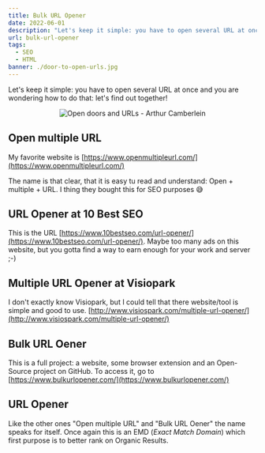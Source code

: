 ```yaml
---
title: Bulk URL Opener
date: 2022-06-01
description: "Let's keep it simple: you have to open several URL at once and you are wondering how to do that: let's find out together!"
url: bulk-url-opener
tags:
  - SEO
  - HTML
banner: ./door-to-open-urls.jpg
---
```


Let's keep it simple: you have to open several URL at once and you are wondering how to do that: let's find out together!

<p align="center">
  <img src="./door-to-open-urls.jpg" alt="Open doors and URLs - Arthur Camberlein" title="Behind the door you will be able to open URLs" />
</p>

## Open multiple URL

My favorite website is [https://www.openmultipleurl.com/](https://www.openmultipleurl.com/)

The name is that clear, that it is easy tu read and understand: Open + multiple + URL. I thing they bought this for SEO purposes 😅

## URL Opener at 10 Best SEO

This is the URL [https://www.10bestseo.com/url-opener/](https://www.10bestseo.com/url-opener/). Maybe too many ads on this website, but you gotta find a way to earn enough for your work and server ;-) 

## Multiple URL Opener at Visiopark

I don't exactly know Visiopark, but I could tell that there website/tool is simple and good to use. [http://www.visiospark.com/multiple-url-opener/](http://www.visiospark.com/multiple-url-opener/)

## Bulk URL Oener

This is a full project: a website, some browser extension and an Open-Source project on GitHub. To access it, go to [https://www.bulkurlopener.com/](https://www.bulkurlopener.com/)

## URL Opener

Like the other ones "Open multiple URL" and "Bulk URL Oener" the name speaks for itself. Once again this is an EMD (_Exact Match Domain_) which first purpose is to better rank on Organic Results.
